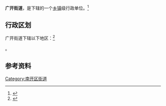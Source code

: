 {{中国乡级行政区|12/01/04/004/000}}

'''广开街道'''，是{{PRC admin/fullname|12/01/04/004/000|3}}下辖的一个[[乡镇|乡镇]]级行政单位。<ref>{{PRC admin/ref sgc|{{PRC admin/parent|12/01/04/004/000}}}}</ref>

== 行政区划 ==

广开街道下辖以下地区：<ref>{{PRC admin/ref sgc|12/01/04/004/000}}</ref>

{{PRC admin/children|12/01/04/004/000}}。

== 参考资料 ==

{{Reflist|2}}

{{天津市南开区行政区划}}
{{天津行政区划小作品}}

[[Category:南开区街道|Category:南开区街道]]